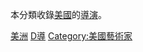 {{Catnav|頁面分類|人类社会|文化|电影|导演}}
{{Catnav|頁面分類|人类社会|文化|戏剧|导演}}
{{Catnav|頁面分類|人类社会|人物|職業|各职业美国人}}
{{Catnav|頁面分類|人文學科|艺术|艺术家|导演}}
{{Catnav|頁面分類|人文學科|艺术|电影|导演}}
{{Catnav|頁面分類|人文學科|文学|戏剧|导演}}

本分類收錄[[美國|美國]]的[[導演|導演]]。
{{Commonscat|Film directors from the United States}}

[[Category:各国导演|美洲]]
[[Category:各职业美国人|D導]]
[[Category:美國藝術家|Category:美國藝術家]]